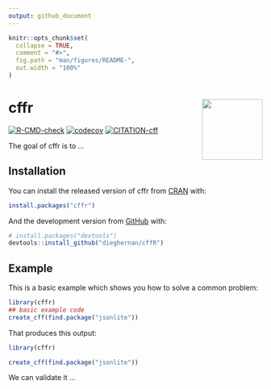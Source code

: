 ```yaml
---
output: github_document
---
```


<!-- README.md is generated from README.Rmd. Please edit that file -->

```r
knitr::opts_chunk$set(
  collapse = TRUE,
  comment = "#>",
  fig.path = "man/figures/README-",
  out.width = "100%"
)
```

# cffr <img src="man/figures/logo.png" align="right" width="120"/>

<!-- badges: start -->
[![R-CMD-check](https://github.com/dieghernan/cffR/workflows/R-CMD-check/badge.svg)](https://github.com/dieghernan/cffR/actions)
[![codecov](https://codecov.io/gh/dieghernan/cffr/branch/master/graph/badge.svg)](https://codecov.io/gh/dieghernan/cffr)
[![CITATION-cff](https://github.com/dieghernan/cffr/actions/workflows/cff-validator.yml/badge.svg)](https://github.com/dieghernan/cffr/actions/workflows/cff-validator.yml)
<!-- badges: end -->

The goal of cffr is to ...

## Installation

You can install the released version of cffr from [CRAN](https://CRAN.R-project.org) with:

``` r
install.packages("cffr")
```

And the development version from [GitHub](https://github.com/) with:

``` r
# install.packages("devtools")
devtools::install_github("dieghernan/cffR")
```
## Example

This is a basic example which shows you how to solve a common problem:

```r
library(cffr)
## basic example code
create_cff(find.package("jsonlite"))
```
That produces this output:

```r
library(cffr)

create_cff(find.package("jsonlite"))


```

We can validate it ...
